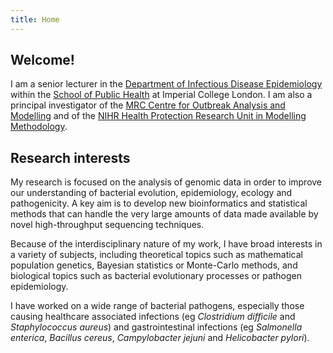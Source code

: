```yaml
---
title: Home
---
```


## Welcome!

I am a senior lecturer in the <a href="/medicine/dide">Department of Infectious Disease Epidemiology</a> within the <a href="http://www1.imperial.ac.uk/publichealth/">School of Public Health</a> at Imperial College London. I am also a principal investigator of the <a href="http://www1.imperial.ac.uk/medicine/about/institutes/outbreaks/">MRC Centre for Outbreak Analysis and Modelling</a> and of the <a href="http://www1.imperial.ac.uk/hprumodelling/">NIHR Health Protection Research Unit in Modelling Methodology</a>.

## Research interests

My research is focused on the analysis of genomic data in order to improve our understanding of bacterial evolution, epidemiology, ecology and pathogenicity. A key aim is to develop new bioinformatics and statistical methods that can handle the very large amounts of data made available by novel high-throughput sequencing techniques. 

Because of the interdisciplinary nature of my work, I have broad interests in a variety of subjects, including theoretical topics such as mathematical population genetics, Bayesian statistics or Monte-Carlo methods, and biological topics such as bacterial evolutionary processes or pathogen epidemiology.

I have worked on a wide range of bacterial pathogens, especially those causing healthcare associated infections (eg <em>Clostridium difficile</em> and <em>Staphylococcus aureus</em>) and gastrointestinal infections (eg <em>Salmonella enterica</em>, <em>Bacillus cereus</em>, <em>Campylobacter jejuni</em> and <em>Helicobacter pylori</em>).

